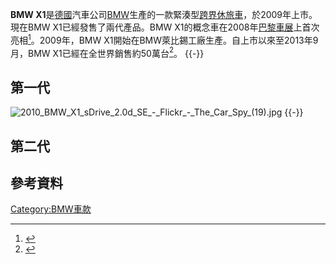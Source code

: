 {{求翻译|time=2017-07-10T16:35:22+00:00}}
{{expand|time=2017-07-10T16:35:22+00:00}}
{{noteTA
|1=zh-cn:宝马;zh-hk:寶馬;zh-tw:BMW;
}}
{{Infobox automobile
| name = BMW X1
| image = File:BMWX1Grey2016.jpg
| manufacturer = [[BMW|BMW]]
| production = 2009–今
| class = [[跨界休旅車|跨界休旅車]]
}}
'''BMW X1'''是[[德國|德國]]汽車公司[[BMW|BMW]]生產的一款緊湊型[[跨界休旅車|跨界休旅車]]，於2009年上市。現在BMW X1已經發售了兩代產品。BMW X1的概念車在2008年[[巴黎車展|巴黎車展]]上首次亮相<ref>{{cite web |last=Lavrinc |first=Damon |url=http://www.autoblog.com/2008/10/02/paris-2008-bmw-x1-concept/ |title=Paris 2008: BMW X1 concept |publisher=Autoblog.com |date=2008-10-02 |accessdate=2010-09-26 |archive-date=2011-08-08 |archive-url=https://web.archive.org/web/20110808024851/http://www.autoblog.com/2008/10/02/paris-2008-bmw-x1-concept/ |dead-url=no }}</ref>。2009年，BMW X1開始在BMW萊比錫工廠生產。自上市以來至2013年9月，BMW X1已經在全世界銷售約50萬台<ref>{{cite web |url=http://www.bmwblog.com/2013/10/09/september-2013-bmw-group-sales-6-7-percent |title=September 2013: BMW Group Sales up 6.7 percent – 189,675 vehicles sold |date= |accessdate=2013-10-09 }}{{Dead link|date=2020年6月 |bot=InternetArchiveBot |fix-attempted=yes }}</ref>。
{{-}}
==第一代==

{{Infobox automobile
| image = File:2014 White BMW XI Sdrive 28i near the Jacksonville Veterans Memorial Arena.JPG
| aka = 
| production = 2009–2015
| model_years = 2010–2015 ([[歐洲|歐洲]])<br />2012–2015 ([[加拿大|加拿大]])<br />2013–2015 ([[美國|美國]])
| assembly = {{DEU}}[[萊比錫|萊比錫]]<br />{{CHN}}[[瀋陽|瀋陽]] ([[華晨寶馬|華晨寶馬]])<br />{{IND}}[[清奈|清奈]] ({{tsl|en|BMW India|印度寶馬}}) <br />{{IDN}}[[雅加達|雅加達]] <br/>{{MEX}}[[托盧卡|托盧卡]] ({{tsl|en|BMW Mexico|墨西哥寶馬}})<br />{{RUS}}[[加里寧格勒|加里寧格勒]] ({{tsl|en|Avtotor|Avtotor}})<ref>{{cite web | url = http://www.avtotor.ru/index.php?option=com_content&view=article&id=117&Itemid=486 | title = Группа компаний Автотор :: Автомобили BMW | publisher = Avtotor.ru | accessdate = 2010-11-04 | language = ru | archive-date = 2016-01-25 | archive-url = https://web.archive.org/web/20160125001820/http://www.avtotor.ru/index.php?option=com_content&view=article&id=117&Itemid=486 | dead-url = no }}</ref><br />{{THA}}[[羅勇|羅勇]]<ref>{{cite web | url = http://www.bangkokpost.com/forum/viewtopic.php?f=69&t=5999| title = Bangkok Post}}</ref>
| designer = [[Richard_Kim_(automobile_designer)|Richard Kim]] (2006)<ref>{{cite press|title=BMW Concept X1 – Richard Kim (exterior designer) (10/2008)|url=https://www.press.bmwgroup.com/pressclub/p/pcgl/photoDetail.html?title=bmw-concept-x1-richard-kim-exterior-designer-10-2008&docNo=P0049834|accessdate=10 March 2013|archive-date=2013-10-16|archive-url=https://web.archive.org/web/20131016101129/https://www.press.bmwgroup.com/pressclub/p/pcgl/photoDetail.html?title=bmw-concept-x1-richard-kim-exterior-designer-10-2008&docNo=P0049834|dead-url=no}}</ref> 
| body_style = 5-door [[Station_wagon|wagon]]
| related = [[BMW_3系列|BMW 3系列]]
| layout = [[Front-engine,_rear-wheel_drive_layout|Front-engine, rear-wheel drive]] or [[Front-engine,_four-wheel_drive_layout|four-wheel drive]]
| engine = 2.0L {{Convert|143|hp|kW|0|abbr=on}} [[Inline-four_engine|I4]]<br />2.0L {{Convert|170|hp|kW|0|abbr=on}} [[Inline-four_engine|I4]]<br />2.0L {{Convert|241|hp|kW|0|abbr=on}} turbo [[Inline-four_engine|I4]]<br />3.0L {{Convert|258|hp|kW|0|abbr=on}} [[Straight-six_engine|I6]]<br />3.0L {{convert|300|hp|kW|0|abbr=on}} turbo [[Straight-six_engine|I6]]<br />2.0L {{Convert|143|hp|kW|0|abbr=on}} [[Diesel_engine|Diesel]] [[Inline-four_engine|I4]]<br />2.0L {{Convert|177|hp|kW|0
|abbr=on}} [[Diesel_engine|Diesel]] [[Inline-four_engine|I4]]<br />2.0L {{Convert|184|hp|kW|0
|abbr=on}} [[Diesel_engine|Diesel]] [[Inline-four_engine|I4]]<br />2.0L {{Convert|204|hp|kW|0
|abbr=on}} [[Diesel_engine|Diesel]] [[Inline-four_engine|I4]]<br />2.0L {{Convert|218|hp|kW|0
|abbr=on}} Twin-Turbo [[Diesel_engine|Diesel]] [[Inline-four_engine|I4]]
| transmission = 6-speed [[Manual_transmission|manual]]<br />6-speed [[Automatic_transmission|automatic]]<br />8-speed [[ZF_8HP_transmission|ZF 8HP]] [[Automatic_transmission|automatic]]
| wheelbase = {{convert|2760|mm|in|1|abbr=on}}
| length = {{convert|4457|mm|in|1|abbr=on}}
| width = {{convert|1789|mm|in|1|abbr=on}}
| height = {{convert|1535|mm|in|1|abbr=on}}
| weight = {{Convert|1500|kg|lb|0|abbr=on}}
|
}}
[[File:2010_BMW_X1_sDrive_2.0d_SE_-_Flickr_-_The_Car_Spy_(19).jpg|thumb]]
{{-}}

==第二代==
{{Infobox automobile
| name = BMW X1
| image = 2018 BMW X1 sDrive18i xLine 1.5 Front.jpg
| caption = 
| manufacturer = [[BMW|BMW]]
| production = 2015-今
| model_years = 2016-今
| assembly = {{DEU}}[[雷根斯堡|雷根斯堡]]<br>{{NET}}{{tsl|en|Born, Netherlands||波恩}}([[VDL_Nedcar|VDL Nedcar]])<br>{{MAL}}[[居林|居林]] ([[Inokom|Inokom]])
| class = [[Compact_SUV|Small]] [[Crossover_(automobile)|Crossover SUV]]
| body_style = 5-door [[Station_wagon|compact wagon]]
| related = [[BMW_2_Series_Active_Tourer|BMW 2 Series Active Tourer]]<br>[[Mini_Countryman|Mini Countryman]]<br>[[Zinoro_60H|Zinoro 60H]]
| layout = [[Front-engine,_front-wheel_drive_layout|Front-engine, front-wheel drive]] or [[Front-engine,_four-wheel_drive_layout|four-wheel drive]]
| engine = [[BMW_B38|1.5 L]] [[Inline-3|I3]] [[turbo|turbo]]<br>[[BMW_B48|2.0 L]] [[Inline-4|I4]] [[turbo|turbo]]<br>[[BMW_B47|2.0 L]] [[Inline-4|I4]] [[Diesel_engine|Diesel]] [[turbo|turbo]]
| transmission =6-speed [[Manual_transmission|manual]]<br>8-speed [[Automatic_transmission|automatic]] [[AWF8F35|AWF8F35]]
| wheelbase =2670 mm (105.1 in)<br>X1 Li: 2780 mm (109.4 in) 
| length =4439 mm (174.8 in)<br>X1 Li: 4565 mm (179.7 in) 
| width =1821 mm (71.7 in)  
| height =1612 mm (63.5)  
| weight =1660 kg (3660 lb) 
}}

==參考資料==
{{reflist}}
{{BMW cars}}
[[Category:BMW車款|Category:BMW車款]]